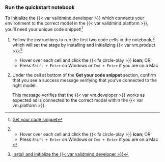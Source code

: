 ### Run the quickstart notebook

::: {.callout title="Do you have your code snippet?"}

To initialize the {{< var validmind.developer >}} which connects your environment to the correct model in the {{< var validmind.platform >}}, you'll need your unique code snippet!^[[Get your code snippet](#get-your-code-snippet)]
:::

1. Follow the instructions to run the first two code cells in the notebook,[^longnote] which will set the stage by installing and initializing {{< var vm.product >}}:^[[Install and initialize the {{< var validmind.developer >}}](/developer/model-documentation/install-and-initialize-validmind-library.qmd)]

   - Hover over each cell and click the {{< fa circle-play >}} **icon**; OR
   - Press `Shift + Enter` on Windows or `Cmd + Enter` if you are on a Mac

1. Under the cell at bottom of the **Get your code snippet** section, confirm that you see a success message verifying that you've connected to the right model.

   This message verifies that the {{< var vm.developer >}} works as expected as is connected to the correct model within the {{< var vm.platform >}}. 

[^longnote]:

   - Hover over each cell and click the {{< fa circle-play >}} **icon**; OR
   - Press `Shift + Enter` on Windows or `Cmd + Enter` if you are on a Mac